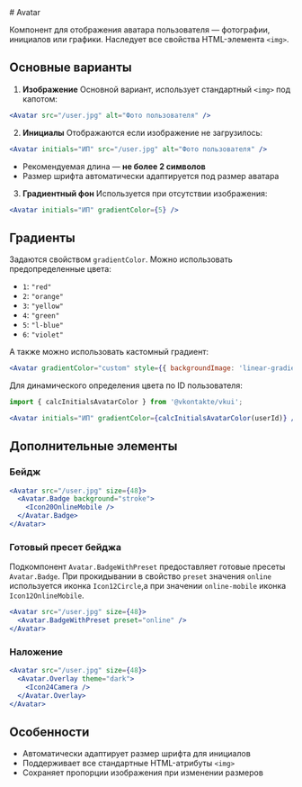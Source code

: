 <Overview>
# Avatar

Компонент для отображения аватара пользователя — фотографии, инициалов или графики. Наследует все свойства HTML-элемента `<img>`.

</Overview>

## Основные варианты

1. **Изображение**
   Основной вариант, использует стандартный `<img>` под капотом:

```jsx
<Avatar src="/user.jpg" alt="Фото пользователя" />
```

2. **Инициалы**
   Отображаются если изображение не загрузилось:

```jsx
<Avatar initials="ИП" src="/user.jpg" alt="Фото пользователя" />
```

- Рекомендуемая длина — **не более 2 символов**
- Размер шрифта автоматически адаптируется под размер аватара

3. **Градиентный фон**
   Используется при отсутствии изображения:

```jsx
<Avatar initials="ИП" gradientColor={5} />
```

## Градиенты

Задаются свойством `gradientColor`.
Можно использовать предопределенные цвета:

- `1`: `"red"`
- `2`: `"orange"`
- `3`: `"yellow"`
- `4`: `"green"`
- `5`: `"l-blue"`
- `6`: `"violet"`

А также можно использовать кастомный градиент:

```jsx stati
<Avatar gradientColor="custom" style={{ backgroundImage: 'linear-gradient(...)' }} />
```

Для динамического определения цвета по ID пользователя:

```jsx static
import { calcInitialsAvatarColor } from '@vkontakte/vkui';

<Avatar initials="ИП" gradientColor={calcInitialsAvatarColor(userId)} />;
```

## Дополнительные элементы

### Бейдж

```jsx
<Avatar src="/user.jpg" size={48}>
  <Avatar.Badge background="stroke">
    <Icon20OnlineMobile />
  </Avatar.Badge>
</Avatar>
```

### Готовый пресет бейджа

Подкомпонент `Avatar.BadgeWithPreset` предоставляет готовые пресеты `Avatar.Badge`. При прокидывании в свойство `preset` значения `online` используется
иконка `Icon12Circle`,а при значении `online-mobile` иконка `Icon12OnlineMobile`.

```jsx
<Avatar src="/user.jpg" size={48}>
  <Avatar.BadgeWithPreset preset="online" />
</Avatar>
```

### Наложение

```jsx
<Avatar src="/user.jpg" size={48}>
  <Avatar.Overlay theme="dark">
    <Icon24Camera />
  </Avatar.Overlay>
</Avatar>
```

## Особенности

- Автоматически адаптирует размер шрифта для инициалов
- Поддерживает все стандартные HTML-атрибуты `<img>`
- Сохраняет пропорции изображения при изменении размеров
